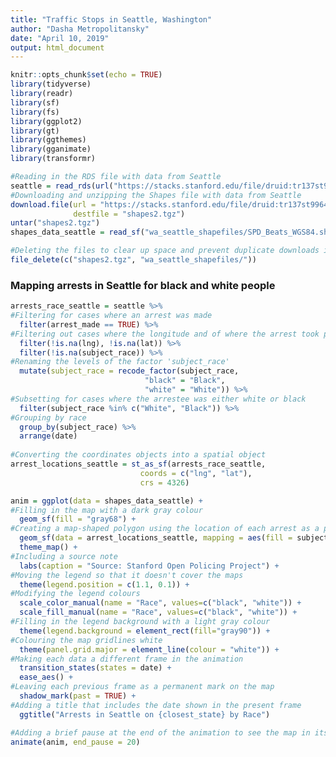 ```yaml
---
title: "Traffic Stops in Seattle, Washington"
author: "Dasha Metropolitansky"
date: "April 10, 2019"
output: html_document
---
```


```r
knitr::opts_chunk$set(echo = TRUE)
library(tidyverse)
library(readr)
library(sf)
library(fs)
library(ggplot2)
library(gt)
library(ggthemes)
library(gganimate)
library(transformr)

#Reading in the RDS file with data from Seattle
seattle = read_rds(url("https://stacks.stanford.edu/file/druid:tr137st9964/tr137st9964_wa_seattle_2019_02_25.rds"))
#Downloading and unzipping the Shapes file with data from Seattle
download.file(url = "https://stacks.stanford.edu/file/druid:tr137st9964/tr137st9964_wa_seattle_shapefiles_2019_02_25.tgz",
              destfile = "shapes2.tgz")
untar("shapes2.tgz")
shapes_data_seattle = read_sf("wa_seattle_shapefiles/SPD_Beats_WGS84.shp")

#Deleting the files to clear up space and prevent duplicate downloads if running the code more than once
file_delete(c("shapes2.tgz", "wa_seattle_shapefiles/"))
```

### Mapping arrests in Seattle for black and white people
```r
arrests_race_seattle = seattle %>% 
#Filtering for cases where an arrest was made
  filter(arrest_made == TRUE) %>% 
#Filtering out cases where the longitude and of where the arrest took place are unknown
  filter(!is.na(lng), !is.na(lat)) %>%
  filter(!is.na(subject_race)) %>%
#Renaming the levels of the factor 'subject_race'
  mutate(subject_race = recode_factor(subject_race,
                              "black" = "Black",
                              "white" = "White")) %>%
#Subsetting for cases where the arrestee was either white or black
  filter(subject_race %in% c("White", "Black")) %>%
#Grouping by race 
  group_by(subject_race) %>% 
  arrange(date)
  
#Converting the coordinates objects into a spatial object
arrest_locations_seattle = st_as_sf(arrests_race_seattle, 
                             coords = c("lng", "lat"), 
                             crs = 4326) 

anim = ggplot(data = shapes_data_seattle) +
#Filling in the map with a dark gray colour
  geom_sf(fill = "gray68") +
#Creating a map-shaped polygon using the location of each arrest as a point and colouring each point by the arrestee's race
  geom_sf(data = arrest_locations_seattle, mapping = aes(fill = subject_race, colour = subject_race)) +
  theme_map() + 
#Including a source note
  labs(caption = "Source: Stanford Open Policing Project") + 
#Moving the legend so that it doesn't cover the maps
  theme(legend.position = c(1.1, 0.1)) +
#Modifying the legend colours
  scale_color_manual(name = "Race", values=c("black", "white")) +
  scale_fill_manual(name = "Race", values=c("black", "white")) +
#Filling in the legend background with a light gray colour
  theme(legend.background = element_rect(fill="gray90")) +
#Colouring the map gridlines white
  theme(panel.grid.major = element_line(colour = "white")) +
#Making each data a different frame in the animation
  transition_states(states = date) + 
  ease_aes() +
#Leaving each previous frame as a permanent mark on the map
  shadow_mark(past = TRUE) +
#Adding a title that includes the date shown in the present frame
  ggtitle("Arrests in Seattle on {closest_state} by Race")

#Adding a brief pause at the end of the animation to see the map in its entirety
animate(anim, end_pause = 20)
  
```